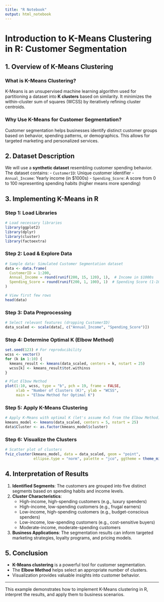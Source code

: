 ```yaml
---
title: "R Notebook"
output: html_notebook
---
```


# Introduction to K-Means Clustering in R: Customer Segmentation

## 1. Overview of K-Means Clustering

### What is K-Means Clustering?

K-Means is an unsupervised machine learning algorithm used for partitioning a dataset into **K clusters** based on similarity. It minimizes the within-cluster sum of squares (WCSS) by iteratively refining cluster centroids.

### Why Use K-Means for Customer Segmentation?

Customer segmentation helps businesses identify distinct customer groups based on behavior, spending patterns, or demographics. This allows for targeted marketing and personalized services.

## 2. Dataset Description

We will use a **synthetic dataset** resembling customer spending behavior. The dataset contains: - `CustomerID`: Unique customer identifier - `Annual_Income`: Yearly income (in \$1000s) - `Spending_Score`: A score from 0 to 100 representing spending habits (higher means more spending)

## 3. Implementing K-Means in R

### Step 1: Load Libraries

```r
# Load necessary libraries
library(ggplot2)
library(dplyr)
library(cluster)
library(factoextra)
```

### Step 2: Load & Explore Data

```r
# Sample data: Simulated Customer Segmentation dataset
data <- data.frame(
  CustomerID = 1:200,
  Annual_Income = round(runif(200, 15, 120), 1),  # Income in $1000s
  Spending_Score = round(runif(200, 1, 100), 1)  # Spending Score (1-100)
)

# View first few rows
head(data)
```

### Step 3: Data Preprocessing

```r
# Select relevant features (dropping CustomerID)
data_scaled <- scale(data[, c("Annual_Income", "Spending_Score")])
```

### Step 4: Determine Optimal K (Elbow Method)

```r
set.seed(123) # For reproducibility
wcss <- vector()
for (k in 1:10) {
  kmeans_result <- kmeans(data_scaled, centers = k, nstart = 25)
  wcss[k] <- kmeans_result$tot.withinss
}

# Plot Elbow Method
plot(1:10, wcss, type = "b", pch = 19, frame = FALSE,
     xlab = "Number of Clusters (K)", ylab = "WCSS",
     main = "Elbow Method for Optimal K")
```

### Step 5: Apply K-Means Clustering

```r
# Apply K-Means with optimal K (let's assume K=5 from the Elbow Method)
kmeans_model <- kmeans(data_scaled, centers = 5, nstart = 25)
data$Cluster <- as.factor(kmeans_model$cluster)
```

### Step 6: Visualize the Clusters

```r
# Scatter plot of clusters
fviz_cluster(kmeans_model, data = data_scaled, geom = "point",
             ellipse.type = "norm", palette = "jco", ggtheme = theme_minimal())
```

## 4. Interpretation of Results

1.  **Identified Segments**: The customers are grouped into five distinct segments based on spending habits and income levels.
2.  **Cluster Characteristics**:
    -   High-income, high-spending customers (e.g., luxury spenders)
    -   High-income, low-spending customers (e.g., frugal earners)
    -   Low-income, high-spending customers (e.g., budget-conscious spenders)
    -   Low-income, low-spending customers (e.g., cost-sensitive buyers)
    -   Moderate-income, moderate-spending customers
3.  **Business Applications**: The segmentation results can inform targeted marketing strategies, loyalty programs, and pricing models.

## 5. Conclusion

-   **K-Means clustering** is a powerful tool for customer segmentation.
-   The **Elbow Method** helps select an appropriate number of clusters.
-   Visualization provides valuable insights into customer behavior.

------------------------------------------------------------------------

This example demonstrates how to implement K-Means clustering in R, interpret the results, and apply them to business scenarios.
